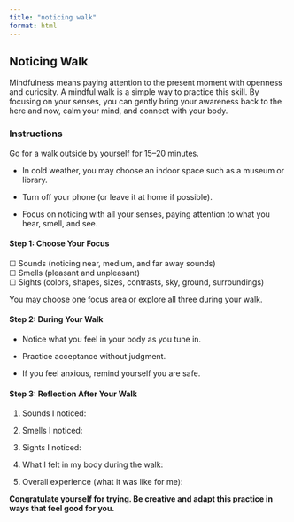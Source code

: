 ```yaml
---
title: "noticing walk"
format: html
---
```


## Noticing Walk

Mindfulness means paying attention to the present moment with openness and curiosity. A mindful walk is a simple way to practice this skill. By focusing on your senses, you can gently bring your awareness back to the here and now, calm your mind, and connect with your body.<!--reference mindfulness_reading.qmd-->

### Instructions

Go for a walk outside by yourself for 15–20 minutes.

-   In cold weather, you may choose an indoor space such as a museum or library.

-   Turn off your phone (or leave it at home if possible).

-   Focus on noticing with all your senses, paying attention to what you hear, smell, and see.

#### Step 1: Choose Your Focus

☐ Sounds (noticing near, medium, and far away sounds)\
☐ Smells (pleasant and unpleasant)\
☐ Sights (colors, shapes, sizes, contrasts, sky, ground, surroundings)

You may choose one focus area or explore all three during your walk.

#### Step 2: During Your Walk

-   Notice what you feel in your body as you tune in.

-   Practice acceptance without judgment.

-   If you feel anxious, remind yourself you are safe.

#### Step 3: Reflection After Your Walk

1.  Sounds I noticed:

2.  Smells I noticed:

3.  Sights I noticed:

4.  What I felt in my body during the walk:

5.  Overall experience (what it was like for me):

**Congratulate yourself for trying. Be creative and adapt this practice in ways that feel good for you.**
